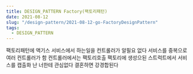 ```yaml
---
title: DESIGN_PATTERN Factory(팩토리패턴)
date: 2021-08-12
slug: "/design-pattern/2021-08-12-go-FactoryDesignPattern"
tags:
  - DESIGN_PATTERN
---
```



팩토리패턴에 액기스
서비스에서 하는일을 컨트롤러가 알필요 없다
서비스를 중복으로 여러 컨트롤러가 함
컨트롤러에서는 팩토리호출
팩토리에 생성으된 스트럭트에서 서비스를
캡출화
난 너한테 관심없다 결혼하면 강경합된다





